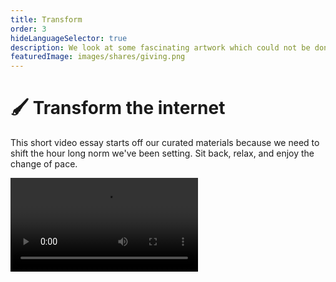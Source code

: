 ```yaml
---
title: Transform
order: 3
hideLanguageSelector: true
description: We look at some fascinating artwork which could not be done without the internet and discuss what art in our hyperconnected, light-speed world might come to mean.
featuredImage: images/shares/giving.png
---
```


# 🖌️ Transform the internet

This short video essay starts off our curated materials because we need to shift the hour long 
norm we've been setting. Sit back, relax, and enjoy the change of pace.

<Video src="https://www.youtube-nocookie.com/embed/783hwpJTjlo" />

### How does this fit into Kernel?

Art is that which gets us to question value and meaning most deeply. This video - itself a 
series of artful expressions cut together with digital tools - describes a number of interesting 
pieces which would not be possible without the internet. It reveals what we can craft with 
careful intention, attention, and a deep appreciation for the meaning of our media environments.

## Brief

Art begins with work which throws a veil over the invisible so its outline may be seen. It is 
brought to completion in the moment of encounter with an other. That is, art is not created as 
you are painting, or writing, or composing, or sculpting, or coding. It *occurs* when your work 
brings someone else to experience a state of consciousness they would not have otherwise known.

At its best, art transmits what cannot be said, or sung, or heard, or felt.

We have to use some technology to achieve this. It was, for instance, the invention of 
metal [ferrules](https://primetimepaint.ca/a-brief-history-of-the-paintbrush/) - the little bit 
that connects the bristles to the shaft - which led to the flat paint brushes so beloved by 
Impressionist painters, who used them to capture the effects of light in different environments. 
Technological innovations in the tools we use to express ourselves often result in significant 
artistic advances in sight, perception, philosophy and - ultimately - culture.

We invite you to question what new pluralities networks of and for value - which operate by means of 
a world wide web that enables light-speed communication - will allow us to envision.

<Flash>

<Card>

Q: Is art something we do or something we encounter?

A: Both. Though the encounter leaves a more lasting impression.

</Card>

<Card>

Q: Artistic advances in our ability to express ourselves are often the result of what?

A: Technological advances in our tools.

</Card>

</Flash>

<Column sx={{ gap:"10%"}}>

<Box>

**Mother Earth Mother Board**

<Aligner center>
    <Image alt="Mother Earth Mother Board" src="/images/mod4-img/mother-earth-board.jpg" />
</Aligner>

If you want to explore what we're actually throwing a veil over, this is as good a place to 
start as any.

<Aligner center>
<Button to="https://www.wired.com/1996/12/ffglass/">
    Read
</Button>
</Aligner>

</Box>

<Box>

**Artificiality**

<Aligner center>
    <Image alt="Artificiality" src="/images/mod4-img/artificial.webp" />
</Aligner>

Put the art back in artificiality with Werner Herzog. Search for "The Inner Chronicle of What We Are" if you enjoy this.

<Aligner center>
<Button to="https://www.youtube.com/watch?v=ogFN6ncIaD8">
    Watch
</Button>
</Aligner>

</Box>

</Column>

<List>

<Link to="https://www.youtube.com/watch?v=7gUh8j5ui0o">

The Art of life

</Link>

<Link to="https://aeon.co/essays/art-like-loss-can-shock-us-into-our-authentic-self">

The quality of their expressive intention

</Link>

</List>